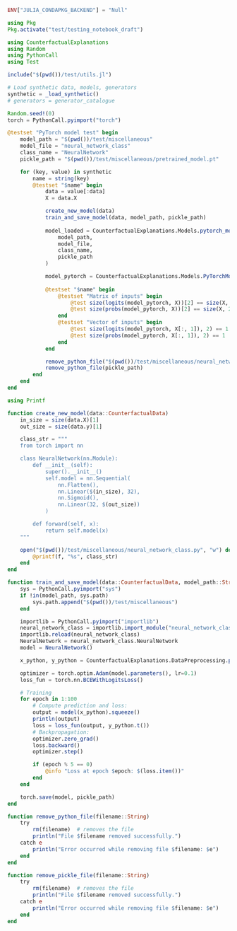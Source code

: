 ```julia
ENV["JULIA_CONDAPKG_BACKEND"] = "Null"

using Pkg
Pkg.activate("test/testing_notebook_draft")

using CounterfactualExplanations
using Random
using PythonCall
using Test

include("$(pwd())/test/utils.jl")

# Load synthetic data, models, generators
synthetic = _load_synthetic()
# generators = generator_catalogue

Random.seed!(0)
torch = PythonCall.pyimport("torch")
```

```julia
@testset "PyTorch model test" begin
    model_path = "$(pwd())/test/miscellaneous"
    model_file = "neural_network_class"
    class_name = "NeuralNetwork"
    pickle_path = "$(pwd())/test/miscellaneous/pretrained_model.pt"

    for (key, value) in synthetic
        name = string(key)
        @testset "$name" begin
            data = value[:data]
            X = data.X

            create_new_model(data)
            train_and_save_model(data, model_path, pickle_path)
            
            model_loaded = CounterfactualExplanations.Models.pytorch_model_loader(
                model_path,
                model_file,
                class_name,
                pickle_path
            )

            model_pytorch = CounterfactualExplanations.Models.PyTorchModel(model_loaded, data.likelihood)            
            
            @testset "$name" begin
                @testset "Matrix of inputs" begin
                    @test size(logits(model_pytorch, X))[2] == size(X, 2)
                    @test size(probs(model_pytorch, X))[2] == size(X, 2)
                end
                @testset "Vector of inputs" begin
                    @test size(logits(model_pytorch, X[:, 1]), 2) == 1
                    @test size(probs(model_pytorch, X[:, 1]), 2) == 1
                end
            end

            remove_python_file("$(pwd())/test/miscellaneous/neural_network_class.py")
            remove_python_file(pickle_path)
        end
    end
end
```

```julia
using Printf

function create_new_model(data::CounterfactualData)
    in_size = size(data.X)[1]
    out_size = size(data.y)[1]

    class_str = """
    from torch import nn

    class NeuralNetwork(nn.Module):
        def __init__(self):
            super().__init__()
            self.model = nn.Sequential(
                nn.Flatten(),
                nn.Linear($(in_size), 32),
                nn.Sigmoid(),
                nn.Linear(32, $(out_size))
            )

        def forward(self, x):
            return self.model(x)
    """

    open("$(pwd())/test/miscellaneous/neural_network_class.py", "w") do f
        @printf(f, "%s", class_str)
    end
end
```

```julia
function train_and_save_model(data::CounterfactualData, model_path::String, pickle_path::String)
    sys = PythonCall.pyimport("sys")
    if !in(model_path, sys.path)
        sys.path.append("$(pwd())/test/miscellaneous")
    end

    importlib = PythonCall.pyimport("importlib")
    neural_network_class = importlib.import_module("neural_network_class")
    importlib.reload(neural_network_class)
    NeuralNetwork = neural_network_class.NeuralNetwork
    model = NeuralNetwork()

    x_python, y_python = CounterfactualExplanations.DataPreprocessing.preprocess_python_data(data)

    optimizer = torch.optim.Adam(model.parameters(), lr=0.1)
    loss_fun = torch.nn.BCEWithLogitsLoss()

    # Training
    for epoch in 1:100
        # Compute prediction and loss:
        output = model(x_python).squeeze()
        println(output)
        loss = loss_fun(output, y_python.t())
        # Backpropagation:
        optimizer.zero_grad()
        loss.backward()
        optimizer.step()

        if (epoch % 5 == 0)
            @info "Loss at epoch $epoch: $(loss.item())"
        end
    end

    torch.save(model, pickle_path)
end
```

```julia
function remove_python_file(filename::String)
    try
        rm(filename)  # removes the file
        println("File $filename removed successfully.")
    catch e
        println("Error occurred while removing file $filename: $e")
    end
end
```

```julia
function remove_pickle_file(filename::String)
    try
        rm(filename)  # removes the file
        println("File $filename removed successfully.")
    catch e
        println("Error occurred while removing file $filename: $e")
    end
end
```